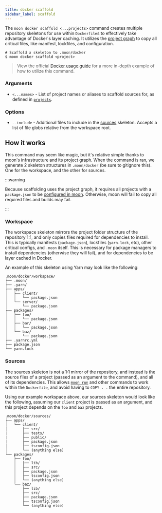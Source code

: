 ```yaml
---
title: docker scaffold
sidebar_label: scaffold
---
```


The `moon docker scaffold <...projects>` command creates multiple repository skeletons for use
within `Dockerfile`s to effectively take advantage of Docker's layer caching. It utilizes the
[project graph][graph] to copy all critical files, like manifest, lockfiles, and configuration.

```shell
# Scaffold a skeleton to .moon/docker
$ moon docker scaffold <project>
```

> View the official [Docker usage guide](../../guides/docker) for a more in-depth example of how to
> utilize this command.

### Arguments

- `<...names>` - List of project names or aliases to scaffold sources for, as defined in
  [`projects`][graph].

### Options

- `--include` - Additional files to include in the [sources](#sources) skeleton. Accepts a list of
  file globs relative from the workspace root.

## How it works

This command may seem like magic, but it's relative simple thanks to moon's infrastructure and its
project graph. When the command is ran, we generate 2 skeleton structures in `.moon/docker` (be sure
to gitignore this). One for the workspace, and the other for sources.

:::warning

Because scaffolding uses the project graph, it requires all projects with a `package.json` to be
[configured in moon][graph]. Otherwise, moon will fail to copy all required files and builds may
fail.

:::

### Workspace

The workspace skeleton mirrors the project folder structure of the repository 1:1, and only copies
files required for dependencies to install. This is typically manifests (`package.json`), lockfiles
(`yarn.lock`, etc), other critical configs, and `.moon` itself. This is necessary for package
managers to install dependencies (otherwise they will fail), and for dependencies to be layer cached
in Docker.

An example of this skeleton using Yarn may look like the following:

```
.moon/docker/workspace/
├── .moon/
├── .yarn/
├── apps/
│   ├── client/
│   │   └── package.json
│   └── server/
│       └── package.json
├── packages/
│   ├── foo/
│   │   └── package.json
│   ├── bar/
│   │   └── package.json
│   └── baz/
│       └── package.json
├── .yarnrc.yml
├── package.json
└── yarn.lock
```

### Sources

The sources skeleton is not a 1:1 mirror of the repository, and instead is the source files of a
project (passed as an argument to the command), and all of its dependencies. This allows
[`moon run`](../run) and other commands to work within the `Dockerfile`, and avoid having to
`COPY . .` the entire repository.

Using our example workspace above, our sources skeleton would look like the following, assuming our
`client` project is passed as an argument, and this project depends on the `foo` and `baz` projects.

```
.moon/docker/sources/
├── apps/
│   └── client/
|       ├── src/
|       ├── tests/
|       ├── public/
|       ├── package.json
|       ├── tsconfig.json
│       └── (anything else)
└── packages/
    ├── foo/
    │   ├── lib/
    │   ├── src/
    │   ├── package.json
    │   ├── tsconfig.json
    │   └── (anything else)
    └── baz/
        ├── lib/
        ├── src/
        ├── package.json
        ├── tsconfig.json
        └── (anything else)
```

[graph]: ../../config/workspace#projects
